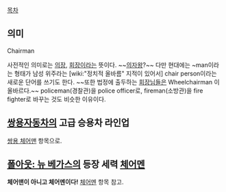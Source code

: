 [[목차]]

== 의미 ==
Chairman

사전적인 의미로는 [[의장]], [[회장]]이라는 뜻이다. ~~[[의자왕]]?~~ 다만 현대에는 ~man이라는 형태가 남성 위주라는 [wiki:"정치적 올바름" 지적이 있어서] chair person이라는 새로운 단어를 쓰기도 한다. ~~또한 법정에 출두하는 [[회장]]님들은 Wheelchairman 이 올바르다.~~ policeman(경찰관)을 police officer로, fireman(소방관)을 fire fighter로 바꾸는 것도 비슷한 이유이다.

== [[쌍용자동차]]의 고급 승용차 라인업 ==
[[쌍용 체어맨]] 항목으로.

== [[폴아웃: 뉴 베가스]]의 등장 세력 [[체어멘]] ==
'''체어맨이 아니고 체어멘이다!''' [[체어멘]] 항목 참고.
